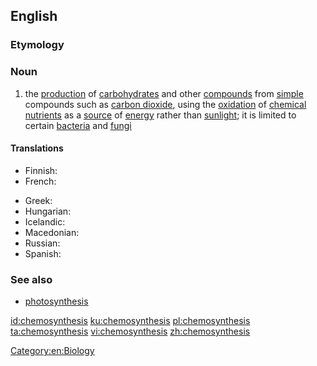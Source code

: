 ==English==
{{wikipedia}}

===Etymology===
{{prefix|chemo|synthesis|lang=en}}

===Noun===
{{en-noun|-|chemosyntheses}}

# the [[production]] of [[carbohydrate]]s and other [[compound]]s from [[simple]] compounds such as [[carbon dioxide]], using the [[oxidation]] of [[chemical]] [[nutrient]]s as a [[source]] of [[energy]] rather than [[sunlight]]; it is limited to certain [[bacteria]] and [[fungi]]

====Translations====
{{trans-top|production of carbohydrates and other compounds from simple compounds}}
* Finnish: {{t|fi|kemosynteesi}}
* French: {{t+|fr|chimiosynthèse|f}}
{{trans-mid}}
* Greek: {{t+|el|χημειοσύνθεση}}
* Hungarian: {{t|hu|kemoszintézis}}
* Icelandic: {{t|is|efnatillífun|f}}
* Macedonian: {{t|mk|хемосинтеза|f|sc=Cyrl}}
* Russian: {{t+|ru|хемосинтез|m|sc=Cyrl}}
* Spanish: {{t|es|quimiosíntesis|f}}
{{trans-bottom}}

===See also===
* [[photosynthesis]]

[[Category:en:Biology]]

[[id:chemosynthesis]]
[[ku:chemosynthesis]]
[[pl:chemosynthesis]]
[[ta:chemosynthesis]]
[[vi:chemosynthesis]]
[[zh:chemosynthesis]]